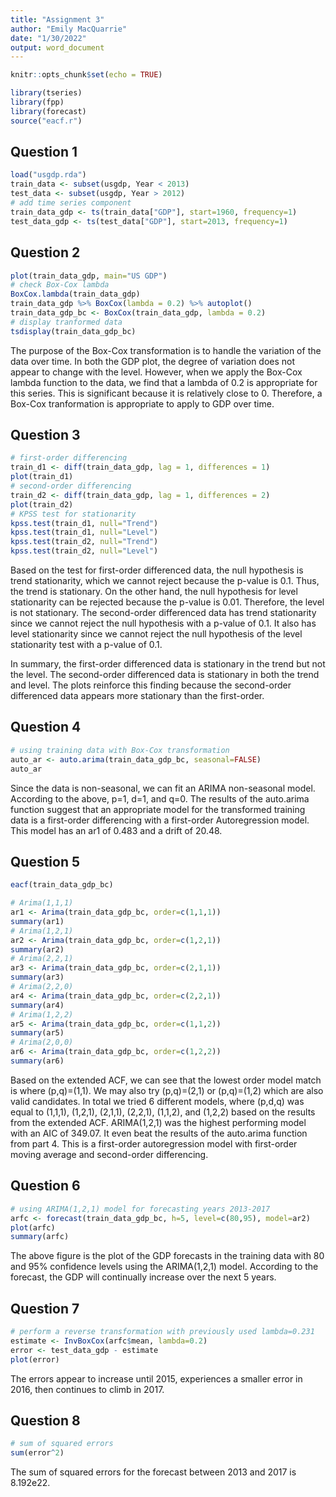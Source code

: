 ```yaml
---
title: "Assignment 3"
author: "Emily MacQuarrie"
date: "1/30/2022"
output: word_document
---
```


```r
knitr::opts_chunk$set(echo = TRUE)
```

```r
library(tseries)
library(fpp)
library(forecast)
source("eacf.r")
```

## Question 1
```r
load("usgdp.rda")
train_data <- subset(usgdp, Year < 2013)
test_data <- subset(usgdp, Year > 2012)
# add time series component
train_data_gdp <- ts(train_data["GDP"], start=1960, frequency=1)
test_data_gdp <- ts(test_data["GDP"], start=2013, frequency=1)
```

## Question 2
```r
plot(train_data_gdp, main="US GDP")
# check Box-Cox lambda
BoxCox.lambda(train_data_gdp)
train_data_gdp %>% BoxCox(lambda = 0.2) %>% autoplot()
train_data_gdp_bc <- BoxCox(train_data_gdp, lambda = 0.2)
# display tranformed data
tsdisplay(train_data_gdp_bc)
```
The purpose of the Box-Cox transformation is to handle the variation of the data over time. In both the GDP plot, the degree of variation does not appear to change with the level. However, when we apply the Box-Cox lambda function to the data, we find that a lambda of 0.2 is appropriate for this series. This is significant because it is relatively close to 0. Therefore, a Box-Cox tranformation is appropriate to apply to GDP over time.

## Question 3
```r
# first-order differencing
train_d1 <- diff(train_data_gdp, lag = 1, differences = 1)
plot(train_d1)
# second-order differencing
train_d2 <- diff(train_data_gdp, lag = 1, differences = 2)
plot(train_d2)
# KPSS test for stationarity
kpss.test(train_d1, null="Trend")
kpss.test(train_d1, null="Level")
kpss.test(train_d2, null="Trend")
kpss.test(train_d2, null="Level")
```
Based on the test for first-order differenced data, the null hypothesis is trend stationarity, which we cannot reject because the p-value is 0.1. Thus, the trend is stationary. On the other hand, the null hypothesis for level stationarity can be rejected because the p-value is 0.01. Therefore, the level is not stationary. The second-order differenced data has trend stationarity since we cannot reject the null hypothesis with a p-value of 0.1. It also has level stationarity since we cannot reject the null hypothesis of the level stationarity test with a p-value of 0.1. 

In summary, the first-order differenced data is stationary in the trend but not the level. The second-order differenced data is stationary in both the trend and level. The plots reinforce this finding because the second-order differenced data appears more stationary than the first-order.

## Question 4
```r
# using training data with Box-Cox transformation
auto_ar <- auto.arima(train_data_gdp_bc, seasonal=FALSE)
auto_ar
```
Since the data is non-seasonal, we can fit an ARIMA non-seasonal model. According to the above, p=1, d=1, and q=0. The results of the auto.arima function suggest that an appropriate model for the transformed training data is a first-order differencing with a first-order Autoregression model. This model has an ar1 of 0.483 and a drift of 20.48.

## Question 5
```r
eacf(train_data_gdp_bc)

# Arima(1,1,1)
ar1 <- Arima(train_data_gdp_bc, order=c(1,1,1))
summary(ar1)
# Arima(1,2,1)
ar2 <- Arima(train_data_gdp_bc, order=c(1,2,1))
summary(ar2)
# Arima(2,2,1)
ar3 <- Arima(train_data_gdp_bc, order=c(2,1,1))
summary(ar3)
# Arima(2,2,0)
ar4 <- Arima(train_data_gdp_bc, order=c(2,2,1))
summary(ar4)
# Arima(1,2,2)
ar5 <- Arima(train_data_gdp_bc, order=c(1,1,2))
summary(ar5)
# Arima(2,0,0)
ar6 <- Arima(train_data_gdp_bc, order=c(1,2,2))
summary(ar6)
```
Based on the extended ACF, we can see that the lowest order model match is where (p,q)=(1,1). We may also try (p,q)=(2,1) or (p,q)=(1,2) which are also valid candidates. In total we tried 6 different models, where (p,d,q) was equal to (1,1,1), (1,2,1), (2,1,1), (2,2,1), (1,1,2), and (1,2,2) based on the results from the extended ACF. ARIMA(1,2,1) was the highest performing model with an AIC of 349.07. It even beat the results of the auto.arima function from part 4. This is a first-order autoregression model with first-order moving average and second-order differencing.


## Question 6
```r
# using ARIMA(1,2,1) model for forecasting years 2013-2017
arfc <- forecast(train_data_gdp_bc, h=5, level=c(80,95), model=ar2)
plot(arfc)
summary(arfc)
```
The above figure is the plot of the GDP forecasts in the training data with 80 and 95% confidence levels using the ARIMA(1,2,1) model. According to the forecast, the GDP will continually increase over the next 5 years.

## Question 7
```r
# perform a reverse transformation with previously used lambda=0.231
estimate <- InvBoxCox(arfc$mean, lambda=0.2)
error <- test_data_gdp - estimate
plot(error)
```
The errors appear to increase until 2015, experiences a smaller error in 2016, then continues to climb in 2017.

## Question 8
```r
# sum of squared errors
sum(error^2)
```
The sum of squared errors for the forecast between 2013 and 2017 is 8.192e22.